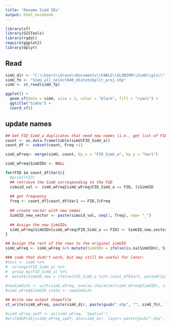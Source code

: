 ```yaml
---
title: 'Rename SimU IDs'
output: html_notebook
---
```



```r
library(sf)
library(GISTools)
library(rgdal)
require(ggplot2)
library(dplyr)
```

## Read
```r
simU_dir <- "C:\\Users\\Grace\\Documents\\FABLE\\GLOBIOM\\SimU\\gis\\"
simU_fn <- "SimU_all_select840_USstateSplit_proj.shp"
simU <- st_read(simU_fp)
```

```r
ggplot() + 
  geom_sf(data = simU, size = 3, color = "black", fill = "cyan1") + 
  ggtitle("SimUs") + 
  coord_sf()
```


## update names
```r
## Get FID_SimU_a duplicates that need new names (i.e., get list of FID_SimU_a that occur more than once)
count <- as.data.frame(table(simU$FID_SimU_a))
count_df <- subset(count, Freq >1)

simU_wFreq<- merge(simU, count, by.x = "FID_SimU_a", by.y = "Var1")

simU_wFreq$SimUIDn <- NULL

for(FID in count_df$Var1){
  #print(FID)
  ## retrieve the SimU corresponding to the FID
  simuid_val <- simU_wFreq[simU_wFreq$FID_SimU_a == FID, ]$SimUID
  
  ## get frequency
  freq <- count_df[count_df$Var1 == FID,]$Freq
  
  ## create vector with new names
  SimUID_new_vector <- paste(simuid_val, seq(1, freq), sep= "_")
  
  ## Assign the new SimUIDs
  simU_wFreq$SimUIDn[simU_wFreq$FID_SimU_a == FID] <- SimUID_new_vector
}

## Assign the rest of the rows to the original simUID
simU_wFreq <- simU_wFreq %>% mutate(SimUIDn = ifelse(is.na(SimUIDn), SimUID, SimUIDn))

### code that didn't work, but may still be useful for later:
#test <- simU %>% 
#  arrange(FID_SimU_a) %>% 
#  group_by(FID_SimU_a) %>% 
#  mutate(SimUID_new = ifelse(FID_SimU_a %in% count_df$Var1, paste0(SimUID, "_", ), SimUID)
         
#newSimUids <- with(simU_wFreq, ave(as.character(simU_wFreq$SimUID), simU_wFreq$FID_SimU_a, FUN=function(x) make.unique(x,sep="_")))
#simU_wFreq$SimUID_state <- newSimUids

## Write new output shapefile
st_write(simU_wFreq, paste(simU_dir, paste(gsub(".shp", "", simU_fn), "newSUcol.shp", sep="_"), sep=""))

#simU_wFreq_spdf <- as(simU_wFreq, 'Spatial')
#writeOGR(obj=simU_wFreq_spdf, dsn=simU_dir, layer= paste(gsub(".shp", "", simU_fn), "newSUcol.shp", sep="_"), driver="ESRI Shapefile")
```

